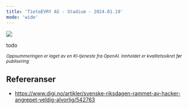 ```yaml
---
title: 'TietoEVRY AS - Stadium - 2024.01.19'
mode: 'wide'
---
```


<Frame>
<img src="/images/tietoevry.jpg" />
</Frame>

todo

<sup><i>Oppsummeringen er laget av en KI-tjeneste fra OpenAI. Innholdet er kvalitetssikret før publisering</i></sup>

## Refereranser
- https://www.digi.no/artikler/svenske-riksdagen-rammet-av-hacker-angrepet-veldig-alvorlig/542763
